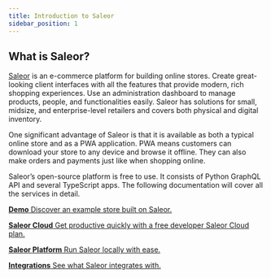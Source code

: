 ```yaml
---
title: Introduction to Saleor
sidebar_position: 1
---
```



## What is Saleor?

[Saleor](https://saleor.io) is an e-commerce platform for building online stores. Create great-looking client interfaces with all the features that provide modern, rich shopping experiences. Use an administration dashboard to manage products, people, and functionalities easily. Saleor has solutions for small, midsize, and enterprise-level retailers and covers both physical and digital inventory.

One significant advantage of Saleor is that it is available as both a typical online store and as a PWA application. PWA means customers can download your store to any device and browse it offline. They can also make orders and payments just like when shopping online.

Saleor’s open-source platform is free to use. It consists of Python GraphQL API and several TypeScript apps. The following documentation will cover all the services in detail.

<CardGrid>

[**Demo** Discover an example store built on Saleor.](https://demo.saleor.io/channel-pln/en-US/)

[**Saleor Cloud** Get productive quickly with a free developer Saleor Cloud plan.](https://saleor.io/pricing/)

[**Saleor Platform** Run Saleor locally with ease.](https://github.com/saleor/saleor-platform)

[**Integrations** See what Saleor integrates with.](https://saleor.io/integrations/)

</CardGrid>

